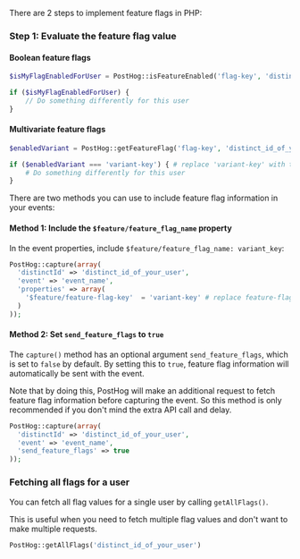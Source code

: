 There are 2 steps to implement feature flags in PHP:

### Step 1: Evaluate the feature flag value

#### Boolean feature flags

```php
$isMyFlagEnabledForUser = PostHog::isFeatureEnabled('flag-key', 'distinct_id_of_your_user')

if ($isMyFlagEnabledForUser) {
    // Do something differently for this user
}
```

#### Multivariate feature flags

```php
$enabledVariant = PostHog::getFeatureFlag('flag-key', 'distinct_id_of_your_user')

if ($enabledVariant === 'variant-key') { # replace 'variant-key' with the key of your variant
    # Do something differently for this user
}
```


<IncludePropertyInEvents />

There are two methods you can use to include feature flag information in your events:

#### Method 1: Include the `$feature/feature_flag_name` property

 In the event properties, include `$feature/feature_flag_name: variant_key`:

```php
PostHog::capture(array(
  'distinctId' => 'distinct_id_of_your_user',
  'event' => 'event_name',
  'properties' => array(
    '$feature/feature-flag-key'  = 'variant-key' # replace feature-flag-key with your flag key. Replace 'variant-key' with the key of your variant
  )
));
```

#### Method 2: Set `send_feature_flags` to `true`

The `capture()` method has an optional argument `send_feature_flags`, which is set to `false` by default. By setting this to `true`, feature flag information will automatically be sent with the event.

Note that by doing this, PostHog will make an additional request to fetch feature flag information before capturing the event. So this method is only recommended if you don't mind the extra API call and delay.

```php
PostHog::capture(array(
  'distinctId' => 'distinct_id_of_your_user',
  'event' => 'event_name',
  'send_feature_flags' => true
));
```

### Fetching all flags for a user

You can fetch all flag values for a single user by calling `getAllFlags()`.

This is useful when you need to fetch multiple flag values and don't want to make multiple requests.

```php  
PostHog::getAllFlags('distinct_id_of_your_user')
```


<PHPOverrideServerProperties />

